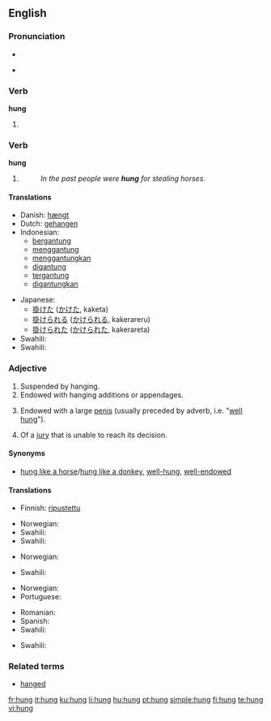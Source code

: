 {{also|hùng}}
==English==

===Pronunciation===
* {{SAMPA|/"hVN/}}
* {{Audio-IPA|en-us-hung.ogg|/'hʌŋ/}}
*: {{rhymes|ʌŋ}}

===Verb===
'''hung'''

# {{past of|[[hang]]}}

===Verb===
'''hung'''

# {{past participle of|[[hang]]}}
#: ''In the past people were '''hung''' for stealing horses.''

====Translations====
{{rfc-tsort|duplicate language: Swahili}}
{{trans-top|Past participle of "to hang"}}
* Danish: [[hængt]]
* Dutch: [[gehangen]]
* Indonesian:
** [[gantung|bergantung]]
** [[gantung|menggantung]]
** [[gantung|menggantungkan]]
** [[gantung|digantung]]
** [[gantung|tergantung]]
** [[gantung|digantungkan]]
{{trans-mid}}
* Japanese:
** [[掛けた]] ([[かけた]], kaketa)
** [[掛けられる]] ([[かけられる]], kakerareru)
** [[掛けられた]] ([[かけられた]], kakerareta)
* Swahili: {{t|sw|anika}}
* Swahili: {{t|sw|anika}}
{{trans-bottom}}

===Adjective===
{{en-adj}}

# Suspended by hanging.
# Endowed with hanging additions or appendages.
# {{colloquial}} Endowed with a large [[penis]] (usually preceded by adverb, i.e. "[[well hung]]").
# {{legal}} Of a [[jury]] that is unable to reach its decision.

====Synonyms====
*{{sense|endowed with a large penis}} [[hung like a horse]]/[[hung like a donkey]], [[well-hung]], [[well-endowed]]

====Translations====
{{trans-top|suspended by hanging}}
* Finnish: [[ripustettu]]
{{trans-mid}}
* Norwegian: {{t-|no|opphengt}}
* Swahili: {{t|sw|anika}}
* Swahili: {{t|sw|anika}}
{{trans-bottom}}

{{trans-top|endowed with hanging additions or appendages}}
* Norwegian: {{t-|no|behengt}}
{{trans-mid}}
* Swahili: {{t|sw|anika}}
{{trans-bottom}}

{{trans-top|endowed with a large penis}}
* Norwegian: {{t-|no|velutstyrt}}
* Portuguese: {{t+|pt|dotado}}
{{trans-mid}}
* Romanian: {{t-|ro|pulos}}
* Spanish: {{t+|es|vergón}}
* Swahili: {{t|sw|anika}}
{{trans-bottom}}

{{trans-top|of a jury that is unable to reach its decision}}
{{trans-mid}}
* Swahili: {{t|sw|anika}}
{{trans-bottom}}

===Related terms===
* [[hanged]]

[[fr:hung]]
[[it:hung]]
[[ku:hung]]
[[li:hung]]
[[hu:hung]]
[[pt:hung]]
[[simple:hung]]
[[fi:hung]]
[[te:hung]]
[[vi:hung]]